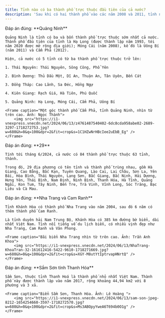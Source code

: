 ```yaml
---
title: Tỉnh nào có ba thành phố trực thuộc đầu tiên của cả nước?
description: 'Sau khi có hai thành phố vào các năm 2008 và 2011, tỉnh này có thêm thành phố thứ ba vào năm 2012.'
---
```


<Accordion title="1/4. Tỉnh nào có ba thành phố trực thuộc đầu tiên của cả nước? [Bình Dương - Đồng Tháp - Quảng Ninh]">
    Đáp án đúng: **Quảng Ninh**

    Quảng Ninh là tỉnh có ba và bốn thành phố trực thuộc sớm nhất cả nước. Thành phố đầu tiên của tỉnh là Hạ Long (được thành lập năm 1993, tới năm 2020 được mở rộng địa giới); Móng Cái (năm 2008), kế đó là Uông Bí (năm 2011) và Cẩm Phả (2012).

    Hiện, cả nước có 5 tỉnh có từ ba thành phố trực thuộc trở lên:

    1. Thái Nguyên: Thái Nguyên, Sông Công, Phổ Yên

    2. Bình Dương: Thủ Dầu Một, Dĩ An, Thuận An, Tân Uyên, Bến Cát

    3. Đồng Tháp: Cao Lãnh, Sa Đéc, Hồng Ngự

    4. Kiên Giang: Rạch Giá, Hà Tiên, Phú Quốc

    5. Quảng Ninh: Hạ Long, Móng Cái, Cẩm Phả, Uông Bí

    <Frame caption="Một góc thành phố Cẩm Phả, tỉnh Quảng Ninh, nhìn từ trên cao. Ảnh: Ngọc Thành">
        <img src="https://i1-vnexpress.vnecdn.net/2024/06/13/z4761487540402-6dc8cda958abe02-2689-3297-1718272753.jpg?w=680&h=0&q=100&dpr=2&fit=crop&s=1C1HZwNrHBcIee2uEbB_Eg" />
    </Frame>
</Accordion>

<Accordion title="2/4. Cả nước có bao nhiêu tỉnh trùng tên với thành phố trực thuộc? [ 27 - 28 - 29]">
    Đáp án đúng: **29**

    Tính tới tháng 6/2024, cả nước có 84 thành phố trực thuộc 63 tỉnh, thành.

    Trong đó, 29 địa phương có tên tỉnh và thành phố trùng nhau, gồm Hà Giang, Cao Bằng, Bắc Kạn, Tuyên Quang, Lào Cai, Lai Châu, Sơn La, Yên Bái, Hòa Bình, Thái Nguyên, Lạng Sơn, Bắc Giang, Bắc Ninh, Hải Dương, Hưng Yên, Thái Bình, Nam Định, Ninh Bình, Thanh Hóa, Hà Tĩnh, Quảng Ngãi, Kon Tum, Tây Ninh, Bến Tre, Trà Vinh, Vĩnh Long, Sóc Trăng, Bạc Liêu và Cà Mau.
</Accordion>

<Accordion title="3/4. Hai thành phố của tỉnh Khánh Hòa tên là gì? [Nha Trang và Mũi Né - Nha Trang và Vân Phong - Nha Trang và Cam Ranh]">
    Đáp án đúng: **Nha Trang và Cam Ranh**

    Tỉnh Khánh Hòa có thành phố Nha Trang vào năm 2004, sau đó 6 năm có thêm thành phố Cam Ranh.

    Là tỉnh duyên hải Nam Trung Bộ, Khánh Hòa có 385 km đường bờ biển, dài nhất Việt Nam. Tỉnh nổi tiếng về du lịch biển, có nhiều vịnh đẹp như Nha Trang, Cam Ranh và Vân Phong.

    <Frame caption="Bãi biển Nha Trang nhìn từ trên cao. Ảnh: Trần Anh Khoa">
        <img src="https://i1-vnexpress.vnecdn.net/2024/06/13/NhaTrang-KhoaTran-32-161612416-5422-9610-1718271669.jpg?w=680&h=0&q=100&dpr=2&fit=crop&s=XGY-M8utYtIptrvapHNrtQ" />
    </Frame>
</Accordion>

<Accordion title="4/4. Thành phố nào có diện tích nhỏ nhất Việt Nam?[ Tam Điệp tỉnh Ninh Bình - Sầm Sơn tỉnh Thanh Hóa - Phủ Lý tỉnh Hà Nam]">
    Đáp án đúng: **Sầm Sơn tỉnh Thanh Hóa**

    Sầm Sơn, thuộc tỉnh Thanh Hoá là thành phố nhỏ nhất Việt Nam. Thành phố này được thành lập vào năm 2017, rộng khoảng 44,94 km2 với 8 phường và 3 xã.

    <Frame caption="Biển Sầm Sơn, Thanh Hóa. Ảnh: Lê Hoàng ">
        <img src="https://i1-vnexpress.vnecdn.net/2024/06/13/sam-son-jpeg-8212-1654254660-3597-1718272570.jpg?w=680&h=0&q=100&dpr=2&fit=crop&s=Ms3ABOpyYweA6T694b0O1g" />
    </Frame>
</Accordion>